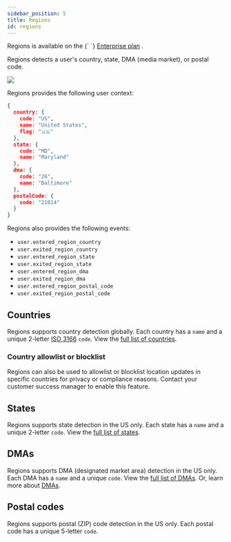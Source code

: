```yaml
---
sidebar_position: 5
title: Regions
id: regions
---
```


<Alert alertType="info">
  Regions is available on the {` `} 
  <a href="https://radar.com/pricing" target="_blank">Enterprise plan</a>
  .
</Alert>

Regions detects a user's country, state, DMA (media market), or postal code.

<img src="https://images.ctfassets.net/f2vbu16fzuly/2pca0FMJnc8f3KqnR3VXKF/760a5eda627a7294231f900a1f20c5f8/regions.svg" className="hero-image" />

Regions provides the following user context:

```json
{
  country: {
    code: "US",
    name: "United States",
    flag: "🇺🇸"
  },
  state: {
    code: "MD",
    name: "Maryland"
  },
  dma: {
    code: "26",
    name: "Baltimore"
  },
  postalCode: {
    code: "21014"
  }
}
```

Regions also provides the following events:

- `user.entered_region_country`
- `user.exited_region_country`
- `user.entered_region_state`
- `user.exited_region_state`
- `user.entered_region_dma`
- `user.exited_region_dma`
- `user.entered_region_postal_code`
- `user.exited_region_postal_code`

## Countries

Regions supports country detection globally. Each country has a `name` and a unique 2-letter [ISO 3166](https://en.wikipedia.org/wiki/List_of_ISO_3166_country_codes) `code`. View the [full list of countries](/regions/countries).

### Country allowlist or blocklist

Regions can also be used to allowlist or blocklist location updates in specific countries for privacy or compliance reasons. Contact your customer success manager to enable this feature.

## States

Regions supports state detection in the US only. Each state has a `name` and a unique 2-letter `code`. View the [full list of states](/regions/states).

## DMAs

Regions supports DMA (designated market area) detection in the US only. Each DMA has a `name` and a unique `code`. View the [full list of DMAs](/regions/dmas). Or, learn more about [DMAs](https://en.wikipedia.org/wiki/Media_market).

## Postal codes

Regions supports postal (ZIP) code detection in the US only. Each postal code has a unique 5-letter `code`.
